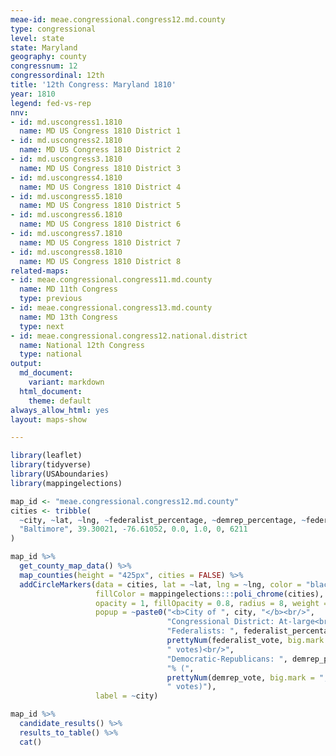 ```yaml
---
meae-id: meae.congressional.congress12.md.county
type: congressional
level: state
state: Maryland
geography: county
congressnum: 12
congressordinal: 12th
title: '12th Congress: Maryland 1810'
year: 1810
legend: fed-vs-rep
nnv:
- id: md.uscongress1.1810
  name: MD US Congress 1810 District 1
- id: md.uscongress2.1810
  name: MD US Congress 1810 District 2
- id: md.uscongress3.1810
  name: MD US Congress 1810 District 3
- id: md.uscongress4.1810
  name: MD US Congress 1810 District 4
- id: md.uscongress5.1810
  name: MD US Congress 1810 District 5
- id: md.uscongress6.1810
  name: MD US Congress 1810 District 6
- id: md.uscongress7.1810
  name: MD US Congress 1810 District 7
- id: md.uscongress8.1810
  name: MD US Congress 1810 District 8
related-maps:
- id: meae.congressional.congress11.md.county
  name: MD 11th Congress
  type: previous
- id: meae.congressional.congress13.md.county
  name: MD 13th Congress
  type: next
- id: meae.congressional.congress12.national.district
  name: National 12th Congress
  type: national
output:
  md_document:
    variant: markdown
  html_document:
    theme: default
always_allow_html: yes
layout: maps-show

---
```


```r
library(leaflet)
library(tidyverse)
library(USAboundaries)
library(mappingelections)

map_id <- "meae.congressional.congress12.md.county"
cities <- tribble(
  ~city, ~lat, ~lng, ~federalist_percentage, ~demrep_percentage, ~federalist_vote, ~demrep_vote, 
  "Baltimore", 39.30021, -76.61052, 0.0, 1.0, 0, 6211 
)
```

<div class="map">

```r
map_id %>%
  get_county_map_data() %>%
  map_counties(height = "425px", cities = FALSE) %>% 
  addCircleMarkers(data = cities, lat = ~lat, lng = ~lng, color = "black",
                   fillColor = mappingelections:::poli_chrome(cities),
                   opacity = 1, fillOpacity = 0.8, radius = 8, weight = 3,
                   popup = ~paste0("<b>City of ", city, "</b><br/>",
                                   "Congressional District: At-large<br/>",
                                   "Federalists: ", federalist_percentage * 100, "% (", 
                                   prettyNum(federalist_vote, big.mark = ","), 
                                   " votes)<br/>",
                                   "Democratic-Republicans: ", demrep_percentage * 100,
                                   "% (", 
                                   prettyNum(demrep_vote, big.mark = ","),
                                   " votes)"),
                   label = ~city) 
```

</div>

<div class="results-table">

```r
map_id %>%
  candidate_results() %>%
  results_to_table() %>%
  cat()
```

</div>
